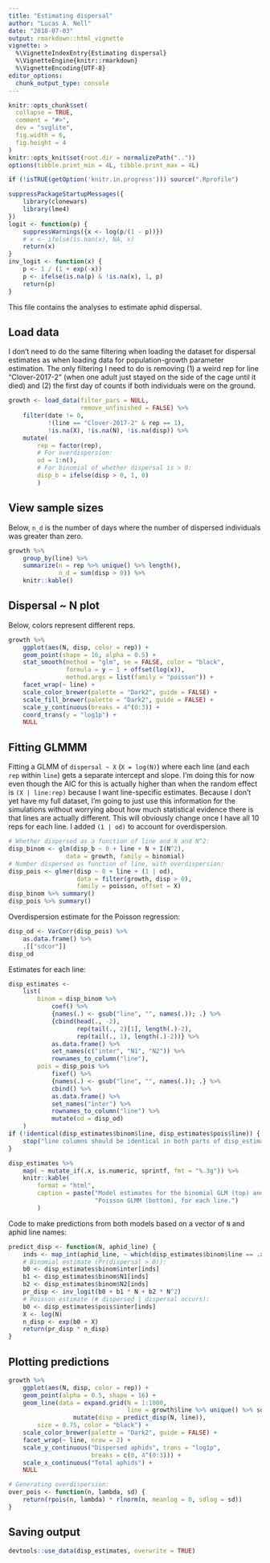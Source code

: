```yaml
---
title: "Estimating dispersal"
author: "Lucas A. Nell"
date: "2018-07-03"
output: rmarkdown::html_vignette
vignette: >
  %\VignetteIndexEntry{Estimating dispersal}
  %\VignetteEngine{knitr::rmarkdown}
  %\VignetteEncoding{UTF-8}
editor_options: 
  chunk_output_type: console
---
```


```r
knitr::opts_chunk$set(
  collapse = TRUE,
  comment = "#>",
  dev = "svglite", 
  fig.width = 6,
  fig.height = 4
)
knitr::opts_knit$set(root.dir = normalizePath(".."))
options(tibble.print_min = 4L, tibble.print_max = 4L)
```
```r
if (!isTRUE(getOption('knitr.in.progress'))) source(".Rprofile")
```

```r
suppressPackageStartupMessages({
    library(clonewars)
    library(lme4)
})
logit <- function(p) {
    suppressWarnings({x <- log(p/(1 - p))})
    # x <- ifelse(is.nan(x), NA, x)
    return(x)
}
inv_logit <- function(x) {
    p <- 1 / (1 + exp(-x))
    p <- ifelse(is.na(p) & !is.na(x), 1, p)
    return(p)
}
```


This file contains the analyses to estimate aphid dispersal.



## Load data

I don't need to do the same filtering when loading the dataset for dispersal estimates
as when loading data for population-growth parameter estimation.
The only filtering I need to do is removing (1) a weird rep for line "Clover-2017-2" (when
one adult just stayed on the side of the cage until it died)
and (2) the first day of counts if both individuals were on the ground.


```r
growth <- load_data(filter_pars = NULL,
                    remove_unfinished = FALSE) %>% 
    filter(date != 0, 
           !(line == "Clover-2017-2" & rep == 1),
           !is.na(X), !is.na(N), !is.na(disp)) %>% 
    mutate(
        rep = factor(rep),
        # For overdispersion:
        od = 1:n(),
        # For binomial of whether dispersal is > 0:
        disp_b = ifelse(disp > 0, 1, 0)
        )
```


## View sample sizes

Below, `n_d` is the number of days where the number of dispersed individuals was
greater than zero.

```r
growth %>% 
    group_by(line) %>% 
    summarize(n = rep %>% unique() %>% length(),
              n_d = sum(disp > 0)) %>% 
    knitr::kable()
```



## Dispersal ~ N plot

Below, colors represent different reps.


```r
growth %>%
    ggplot(aes(N, disp, color = rep)) +
    geom_point(shape = 16, alpha = 0.5) +
    stat_smooth(method = "glm", se = FALSE, color = "black",
                formula = y ~ 1 + offset(log(x)),
                method.args = list(family = "poisson")) +
    facet_wrap(~ line) +
    scale_color_brewer(palette = "Dark2", guide = FALSE) +
    scale_fill_brewer(palette = "Dark2", guide = FALSE) +
    scale_y_continuous(breaks = 4^(0:3)) +
    coord_trans(y = "log1p") +
    NULL
```


## Fitting GLMMM

Fitting a GLMM of `dispersal ~ X` (`X = log(N)`) where each line
(and each `rep` within `line`) gets a separate intercept and slope.
I'm doing this for now even though the AIC for this is actually higher
than when the random effect is `(X | line:rep)` because I want line-specific
estimates.
Because I don't yet have my full dataset, I'm going to just use this information
for the simulations without worrying about how much statistical evidence
there is that lines are actually different.
This will obviously change once I have all 10 reps for each line.
I added `(1 | od)` to account for overdispersion.


```r
# Whether dispersed as a function of line and N and N^2:
disp_binom <- glm(disp_b ~ 0 + line + N + I(N^2),
                data = growth, family = binomial)
# Number dispersed as function of line, with overdispersion:
disp_pois <- glmer(disp ~ 0 + line + (1 | od),
                   data = filter(growth, disp > 0),
                   family = poisson, offset = X)
disp_binom %>% summary()
disp_pois %>% summary()
```



Overdispersion estimate for the Poisson regression:

```r
disp_od <- VarCorr(disp_pois) %>%
    as.data.frame() %>% 
    .[["sdcor"]]
disp_od
```


Estimates for each line:


```r
disp_estimates <-
    list(
        binom = disp_binom %>%
            coef() %>% 
            {names(.) <- gsub("line", "", names(.)); .} %>% 
            {cbind(head(., -2), 
                   rep(tail(., 2)[1], length(.)-2), 
                   rep(tail(., 1), length(.)-2))} %>% 
            as.data.frame() %>% 
            set_names(c("inter", "N1", "N2")) %>% 
            rownames_to_column("line"),
        pois = disp_pois %>% 
            fixef() %>% 
            {names(.) <- gsub("line", "", names(.)); .} %>% 
            cbind() %>% 
            as.data.frame() %>% 
            set_names("inter") %>% 
            rownames_to_column("line") %>% 
            mutate(od = disp_od)
    )
if (!identical(disp_estimates$binom$line, disp_estimates$pois$line)) {
    stop("line columns should be identical in both parts of disp_estimates list.")
}

disp_estimates %>% 
    map( ~ mutate_if(.x, is.numeric, sprintf, fmt = "%.3g")) %>% 
    knitr::kable(
        format = "html",
        caption = paste("Model estimates for the binomial GLM (top) and",
                        "Poisson GLMM (bottom), for each line.")
        )
```




Code to make predictions from both models based on a vector of `N` and aphid line
names:

```r
predict_disp <- function(N, aphid_line) {
    inds <- map_int(aphid_line, ~ which(disp_estimates$binom$line == .x))
    # Binomial estimate (Pr(dispersal > 0)):
    b0 <- disp_estimates$binom$inter[inds]
    b1 <- disp_estimates$binom$N1[inds]
    b2 <- disp_estimates$binom$N2[inds]
    pr_disp <- inv_logit(b0 + b1 * N + b2 * N^2)
    # Poisson estimate (# dispersed | dispersal occurs):
    b0 <- disp_estimates$pois$inter[inds]
    X <- log(N)
    n_disp <- exp(b0 + X)
    return(pr_disp * n_disp)
}
```


## Plotting predictions

```r
growth %>% 
    ggplot(aes(N, disp, color = rep)) +
    geom_point(alpha = 0.5, shape = 16) +
    geom_line(data = expand.grid(N = 1:1000,
                                 line = growth$line %>% unique() %>% sort()) %>% 
                  mutate(disp = predict_disp(N, line)),
        size = 0.75, color = "black") +
    scale_color_brewer(palette = "Dark2", guide = FALSE) +
    facet_wrap(~ line, nrow = 2) +
    scale_y_continuous("Dispersed aphids", trans = "log1p",
                       breaks = c(0, 4^(0:3))) +
    scale_x_continuous("Total aphids") +
    NULL

# Generating overdispersion:
over_pois <- function(n, lambda, sd) {
    return(rpois(n, lambda) * rlnorm(n, meanlog = 0, sdlog = sd))
}
```



## Saving output

```r
devtools::use_data(disp_estimates, overwrite = TRUE)
```

